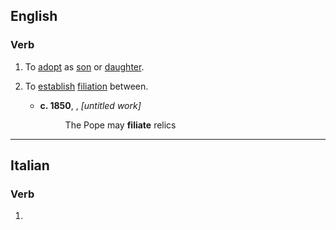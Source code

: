 ==English==

===Verb===
{{en-verb}}

# {{lb|en|transitive}} To [[adopt]] as [[son]] or [[daughter]].
# {{lb|en|transitive}} To [[establish]] [[filiation]] between.
#* '''c. 1850''', {{w|Robert Southey}}, ''[untitled work]''
#*:The Pope may '''filiate''' relics

{{Webster 1913}}

----

==Italian==

===Verb===
{{head|it|verb form}}

# {{inflection of|it|filare||2|p|pres|subj}}